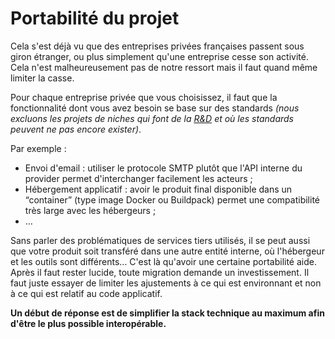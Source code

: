 # Portabilité du projet

Cela s'est déjà vu que des entreprises privées françaises passent sous giron étranger, ou plus simplement qu'une entreprise cesse son activité. Cela n'est malheureusement pas de notre ressort mais il faut quand même limiter la casse.

Pour chaque entreprise privée que vous choisissez, il faut que la fonctionnalité dont vous avez besoin se base sur des standards _(nous excluons les projets de niches qui font de la [R&D](https://fr.wikipedia.org/wiki/Recherche_et_d%C3%A9veloppement) et où les standards peuvent ne pas encore exister)_.

Par exemple :

- Envoi d'email : utiliser le protocole SMTP plutôt que l'API interne du provider permet d'interchanger facilement les acteurs ;
- Hébergement applicatif : avoir le produit final disponible dans un “container” (type image Docker ou Buildpack) permet une compatibilité très large avec les hébergeurs ;
- …

Sans parler des problématiques de services tiers utilisés, il se peut aussi que votre produit soit transféré dans une autre entité interne, où l'hébergeur et les outils sont différents… C'est là qu'avoir une certaine portabilité aide. Après il faut rester lucide, toute migration demande un investissement. Il faut juste essayer de limiter les ajustements à ce qui est environnant et non à ce qui est relatif au code applicatif.

**Un début de réponse est de simplifier la stack technique au maximum afin d'être le plus possible interopérable.**
